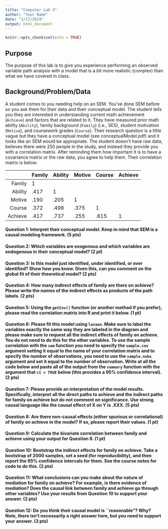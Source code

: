 ```yaml
---
title: "Computer Lab 3"
author: "Your Name"
date: "2/17/2019"
output: html_document
---
```


```r
knitr::opts_chunk$set(echo = TRUE)
```

## Purpose
The purpose of this lab is to give you experience performing an observed variable path analysis with a model that is a bit more realistic (complex) than what we have covered in class.

## Background/Problem/Data 
A student comes to you needing help on an SEM. You've done SEM before so you ask them for their data and their conceptual model. The student tells you they are interested in understanding current math achievement (`Achieve`) and factors that are related to it. They have measured prior math ability (`Ability`), family background (`Family`) (i.e., SES), student motivation (`Motive`), and coursework grades (`Course`). Their research question is a little vague but they have a conceptual model (see conceptualModel.pdf) and it looks like an SEM would be appropriate. The student doesn't have raw data, believes there were 250 people in the study, and instead they provide you with a correlation matrix. After reminding them how important it is to have a covariance matrix or the raw data, you agree to help them. Their correlation matrix is below.

|         | Family | Ability | Motive | Course | Achieve |
|--------:|--------|---------|--------|--------|---------|
| Family  | 1      |         |        |        |         |
| Ability | .417   | 1       |        |        |         |
| Motive  | .190   | .205    | 1      |        |         |
| Course  | .372   | .498    | .375   | 1      |         |
| Achieve | .417   | .737    | .255   | .615   | 1       |

#### Question 1: Interpret their conceptual model. Keep in mind that SEM is a causal modeling framework. (5 pts)

#### Question 2: Which variables are exogenous and which variables are endogenous in their conceptual model? (2 pt)

#### Question 3: Is this model just identified, under identified, or over identified? Show how you know. Given this, can you comment on the global fit of their theoretical model? (2 pts)

#### Question 4: How many indirect effects of family are there on achieve? Please write the names of the indirect effects as products of the path labels. (2 pts)

#### Question 5: Using the `getCov()` function (or another method if you prefer), please read the correlation matrix into R and print it below. (1 pt)

#### Question 6: Please fit this model using `lavaan`. Make sure to label the variables exactly the same way they are labeled in the diagram and please make sure to request all the indirect effects of family on achieve. You do not need to do this for the other variables. To use the sample correlation with the `sem` function you need to specify the `sample.cov` argument setting it equal to the name of your correlation matrix and to specify the number of observations, you need to use the `sample.nobs` argument and set it equal to the number of observation. Write at all the code below and paste all of the output from the `summary` function with the argument that `ci = TRUE` below (this provides a 95% confidence interval). (2 pts)

#### Question 7: Please provide an interpretation of the model results. Specifically, interpret all the direct paths to achieve and the indirect paths for family on achieve but do not comment on significance. Use strong causal language like the causal effect of X on Y is .XXX. (5 pts)

#### Question 8: Are there non-causal effects (either spurious or correlational) of family on achieve in the model? If so, please report their values. (1 pt)

#### Question 9: Calculate the bivariate correlation between family and achieve using your output for Question 6. (1 pt)

#### Question 10: Bootstrap the indirect effects for family on achieve. Take a bootstrap of 2000 samples, set a seed (for reproducibility), and then report the 95% confidence intervals for them. See the course notes for code to do this. (2 pts)

#### Question 11: What conclusions can you make about the nature of mediation for family on achieve? For example, is there evidence of mediation? Does the causal link between family and achieve go through other variables? Use your results from Question 10 to support your answer. (2 pts)

#### Question 12: Do you think their causal model is ``reasonable"? Why? Note, there isn't necessarily a right answer here, but you need to support your answer. (3 pts)


